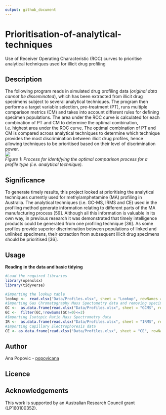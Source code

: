 ```yaml
---
output: github_document
---
```


# Prioritisation-of-analytical-techniques
Use of Receiver Operating Characteristic (ROC) curves to prioritise analytical techniques used for illicit drug profiling

## Description
The following program reads in simulated drug profiling data (*original data cannot be disseminated*), which has been extracted from illicit drug specimens subject to several analytical techniques. The program then performs a target variable selection, pre-treatment (PT), runs multiple comparison metrics (CM) and takes into account different rules for defining specimen populations. The area under the ROC curve is calculated for each combination of PT and CM to determine the optimal combination, i.e. highest area under the ROC curve. The optimal combination of PT and CM is compared across analytical techniques to determine which technique provides the most discrimination between illicit drug profiles, hence allowing techniques to be prioritised based on their level of discrimination power.  
![](Docs/Opt_ROC.png)  
*Figure 1: Process for identifying the optimal comparison process for a profile type (i.e. analytical technique).*

## Significance
To generate timely results, this project looked at prioritising the analytical techniques currently used for methylamphetamine (MA) profiling in Australia. The analytical techniques (i.e. GC-MS, IRMS and CE) used in the profiling method generate information relating to different parts of the MA manufacturing process [59]. Although all this information is valuable in its own way, in previous research it was demonstrated that timely intelligence products could be generated from one profiling technique [36]. As some profiles provide superior discrimination between populations of linked and unlinked specimens, their extraction from subsequent illicit drug specimens should be prioritised [36].

## Usage
**Reading in the data and basic tidying**
```r
#Load the required libraries
library(openxlsx)
library(tidyverse)

#Importing the lookup table
lookup <-  read.xlsx("Data/Profiles.xlsx", sheet = "Lookup", rowNames = F, colNames = T, detectDates = T)
#Importing Gas Chromatpgraphy Mass Spectometry data and removing specimens which have data for two or less variables
GC <-  as.data.frame(read.xlsx("Data/Profiles.xlsx", sheet = "GCMS", rowNames = T, colNames = T))
GC <-  filter(GC,!rowSums(GC!=0)<=2)
#Importing Isotopic Ratio Mass Spectrometry data
IR <-  as.data.frame(read.xlsx("Data/Profiles.xlsx", sheet = "IRMS", rowNames = T, colNames = T))
#Importing Capillary Electrophoresis data
CE <- as.data.frame(read.xlsx("Data/Profiles.xlsx", sheet = "CE", rowNames = T, colNames = T))
```


## Author 
Ana Popovic - [popovicana](https://github.com/PopovicAna)

## Licence


## Acknowledgements
This work is supported by an Australian Research Council grant (LP160100352).


